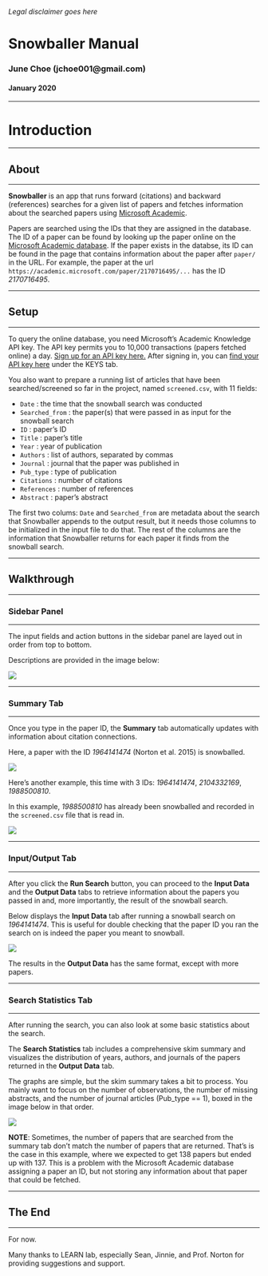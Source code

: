 _Legal disclaimer goes here_

# Snowballer Manual
### June Choe (jchoe001@gmail.com)
#### January 2020


---


# Introduction

---

## About

---

**Snowballer** is an app that runs forward (citations) and backward (references) searches for a given list of papers and fetches information about the searched papers using [Microsoft Academic](https://www.microsoft.com/en-us/research/project/academic/).

Papers are searched using the IDs that they are assigned in the database. The ID of a paper can be found by looking up the paper online on the [Microsoft Academic database](https://academic.microsoft.com/home). If the paper exists in the databse, its ID can be found in the page that contains information about the paper after `paper/` in the URL. For example, the paper at the url `https://academic.microsoft.com/paper/2170716495/...` has the ID _2170716495_.

---

## Setup

---

To query the online database, you need Microsoft's Academic Knowledge API key. The API key permits you to 10,000 transactions (papers fetched online) a day. [Sign up for an API key here.](https://msr-apis.portal.azure-api.net/signup) After signing in, you can [find your API key here](https://msr-apis.portal.azure-api.net/) under the KEYS tab.

You also want to prepare a running list of articles that have been searched/screened so far in the project, named `screened.csv`, with 11 fields:

- `Date` : the time that the snowball search was conducted
- `Searched_from` : the paper(s) that were passed in as input for the snowball search
- `ID` : paper's ID
- `Title` : paper's title
- `Year` : year of publication
- `Authors` : list of authors, separated by commas
- `Journal` : journal that the paper was published in
- `Pub_type` : type of publication 
- `Citations` : number of citations
- `References` : number of references
- `Abstract` : paper's abstract

The first two colums: `Date` and `Searched_from` are metadata about the search that Snowballer appends to the output result, but it needs those columns to be initialized in the input file to do that. The rest of the columns are the information that Snowballer returns for each paper it finds from the snowball search.

--- 

## Walkthrough

---

### Sidebar Panel

---

The input fields and action buttons in the sidebar panel are layed out in order from top to bottom.

Descriptions are provided in the image below:

![](manual_images/sidebar_panel.png)

---

### **Summary** Tab

---

Once you type in the paper ID, the **Summary** tab automatically updates with information about citation connections.

Here, a paper with the ID _1964141474_ (Norton et al. 2015) is snowballed.

![](manual_images/summary_tab_1.png)

Here's another example, this time with 3 IDs: _1964141474_, _2104332169_, _1988500810_.

In this example, _1988500810_ has already been snowballed and recorded in the `screened.csv` file that is read in.

![](manual_images/summary_tab_2.png)

---

### **Input/Output** Tab

---

After you click the **Run Search** button, you can proceed to the **Input Data** and the **Output Data** tabs to retrieve information about the papers you passed in and, more importantly, the result of the snowball search.

Below displays the **Input Data** tab after running a snowball search on _1964141474_. This is useful for double checking that the paper ID you ran the search on is indeed the paper you meant to snowball.

![](manual_images/input_tab.png)

The results in the **Output Data** has the same format, except with more papers.

---

### **Search Statistics** Tab

---

After running the search, you can also look at some basic statistics about the search.

The **Search Statistics** tab includes a comprehensive skim summary and visualizes the distribution of years, authors, and journals of the papers returned in the **Output Data** tab.

The graphs are simple, but the skim summary takes a bit to process. You mainly want to focus on the number of observations, the number of missing abstracts, and the number of journal articles (Pub_type == 1), boxed in the image below in that order.

![](manual_images/summary_data.png)

**NOTE**: Sometimes, the number of papers that are searched from the summary tab don't match the number of papers that are returned. That's is the case in this example, where we expected to get 138 papers but ended up with 137. This is a problem with the Microsoft Academic database assigning a paper an ID, but not storing any information about that paper that could be fetched.

---

## The End

---

For now.

Many thanks to LEARN lab, especially Sean, Jinnie, and Prof. Norton for providing suggestions and support.
